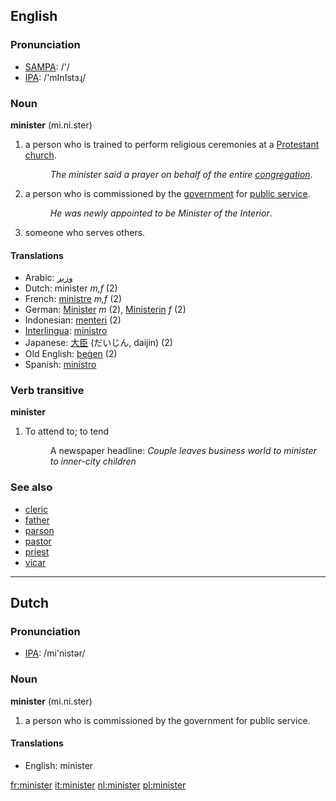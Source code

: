 ==English==

===Pronunciation===
*[[w:SAMPA|SAMPA]]: /'/
*[[w:IPA|IPA]]: /'mInIstɜɻ/

===Noun===
'''minister''' (mi.ni.ster)

#a person who is trained to perform religious ceremonies at a [[Protestant]] [[church]].
#:''The minister said a prayer on behalf of the entire [[congregation]]''.
#a person who is commissioned by the [[government]] for [[public service]].
#:''He was newly appointed to be Minister of the Interior''.
#someone who serves others.
====Translations====
*Arabic: [[وزير]]
*Dutch: minister ''m,f'' (2)
*French: [[ministre]] ''m,f'' (2)
*German: [[Minister]] ''m'' (2), [[Ministerin]] ''f'' (2)
*Indonesian: [[menteri]] (2)
*[[Interlingua]]: [[ministro]]
*Japanese: [[大臣]] (だいじん, daijin) (2)
*Old English: [[þegen|þeġen]] (2)
*Spanish: [[ministro]]

===Verb transitive===
'''minister'''
#To attend to; to tend
#:A newspaper headline: ''Couple leaves business world to minister to inner-city children''
===See also===
*[[cleric]]
*[[father]]
*[[parson]]
*[[pastor]]
*[[priest]]
*[[vicar]]

----

==Dutch==
===Pronunciation===
*[[w:IPA|IPA]]: /mi'nistər/

===Noun===
'''minister''' (mi.ni.ster)

#a person who is commissioned by the government for public service.

====Translations====
*English: minister

[[fr:minister]]
[[it:minister]]
[[nl:minister]]
[[pl:minister]]
